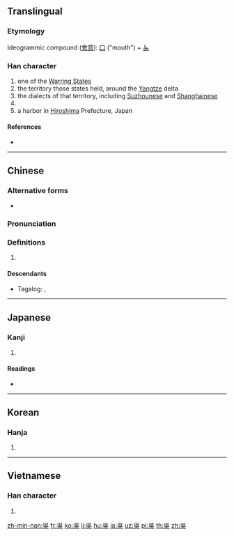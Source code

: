 {{also|吴|呉}}
==Translingual==
{{Han simplified forms|吳|呉|吴}}

===Etymology===
{{Han etyl}}
Ideogrammic compound ([[會意]]): [[口]] ("mouth") + [[夨]]
<!-- Original meaning was "to shout." -- Is there a reference for that? -->

===Han character===
{{Han char|rn=30|rad=口|as=04|sn=7|four=26801|canj=RVNK}}

# one of the [[w:Warring States period|Warring States]]
# the territory those states held, around the [[Yangtze]] delta
# the dialects of that territory, including [[Suzhounese]] and [[Shanghainese]]
# {{surname|lang=zh}}
# a harbor in [[Hiroshima]] Prefecture, Japan

====References====
* {{Han ref|kx=0179.040|dkj=03365|dj=0396.150|hdz=10595.080|uh=5433|ud=21555|bh=A764|bd=42852}}

----

==Chinese==
{{zh-forms|s=吴}}

===Alternative forms===
* {{zh-l|呉}}

===Pronunciation===
{{zh-pron
|m=wú,yú
|c=ng4
|mn=ngô͘/gô͘
|mc=y
|oc=y
|mna=Taiwanese-The_Consonant_ng.ogg
|cat=pn
}}

===Definitions===
{{zh-hanzi}}

# {{rfdef|lang=zh}}

====Descendants====
* {{qualifier|Hokkien dialect}} Tagalog: {{l|tl|Go}}, {{l|tl|Wu}}

----

==Japanese==

===Kanji===
{{ja-kanji|grade=|rs=口04}}

# {{defn|lang=ja|sort=口04}}

====Readings====
* {{ja-readings|on=[[ご]] (go)|kun=[[くれ]] (kure), [[くれる]] (kureru)}}

----

==Korean==

===Hanja===
{{ko-hanja|hangeul=[[오]], [[호]]|rv=o, ho|mr=o, ho}}

# {{defn|lang=ko|sort=口04}}

----

==Vietnamese==

===Han character===
{{vi-hantu|[[ngô]], [[ngo]]|rs=口04}}

# {{defn|lang=vi|sort=口04}}

[[zh-min-nan:吳]]
[[fr:吳]]
[[ko:吳]]
[[li:吳]]
[[hu:吳]]
[[ja:吳]]
[[uz:吳]]
[[pl:吳]]
[[th:吳]]
[[zh:吳]]
